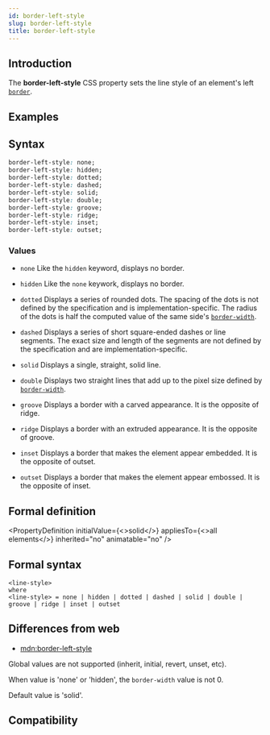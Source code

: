 ```yaml
---
id: border-left-style
slug: border-left-style
title: border-left-style
---
```


## Introduction

The **border-left-style** CSS property sets the line style of an element's left [`border`](./border.mdx).

## Examples


<Go
  example="css-api"
  defaultFile="src/border-left-style/App.tsx"
  img="https://lf-lynx.tiktok-cdns.com/obj/lynx-artifacts-oss-sg/lynx-website/assets/doc/css/border-left-style.jpg"
  defaultEntryFile="dist/border-left-style.lynx.bundle"
  entry="src/border-left-style"
/>

## Syntax

```css
border-left-style: none;
border-left-style: hidden;
border-left-style: dotted;
border-left-style: dashed;
border-left-style: solid;
border-left-style: double;
border-left-style: groove;
border-left-style: ridge;
border-left-style: inset;
border-left-style: outset;
```

### Values

- `none`
  Like the `hidden` keyword, displays no border.

- `hidden`
  Like the `none` keywork, displays no border.

- `dotted`
  Displays a series of rounded dots. The spacing of the dots is not defined by the specification and is implementation-specific. The radius of the dots is half the computed value of the same side's [`border-width`](./border-width.mdx).

- `dashed`
  Displays a series of short square-ended dashes or line segments. The exact size and length of the segments are not defined by the specification and are implementation-specific.

- `solid`
  Displays a single, straight, solid line.

- `double`
  Displays two straight lines that add up to the pixel size defined by [`border-width`](./border-width.mdx).

- `groove`
  Displays a border with a carved appearance. It is the opposite of ridge.

- `ridge`
  Displays a border with an extruded appearance. It is the opposite of groove.

- `inset`
  Displays a border that makes the element appear embedded. It is the opposite of outset.

- `outset`
  Displays a border that makes the element appear embossed. It is the opposite of inset.

## Formal definition


<PropertyDefinition
  initialValue={<>solid</>}
  appliesTo={<>all elements</>}
  inherited="no"
  animatable="no"
/>

## Formal syntax

```
<line-style>
where
<line-style> = none | hidden | dotted | dashed | solid | double | groove | ridge | inset | outset

```

## Differences from web

- [mdn:border-left-style](https://developer.mozilla.org/en-US/docs/Web/CSS/border-left-style)

Global values are not supported (inherit, initial, revert, unset, etc).

When value is 'none' or 'hidden', the `border-width` value is not 0.

Default value is 'solid'.

## Compatibility


<LegacyCompatTable metadata="css/properties/border-left-style" />
